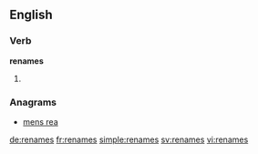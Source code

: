 ==English==

===Verb===
'''renames'''

# {{third-person singular of|rename}}

===Anagrams===
* [[mens rea#English|mens rea]]

[[de:renames]]
[[fr:renames]]
[[simple:renames]]
[[sv:renames]]
[[vi:renames]]
